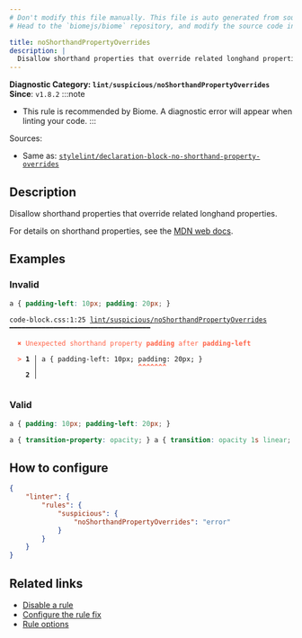 ```yaml
---
# Don't modify this file manually. This file is auto generated from source, and you will lose your changes next time the website is built.
# Head to the `biomejs/biome` repository, and modify the source code in there.

title: noShorthandPropertyOverrides
description: |
  Disallow shorthand properties that override related longhand properties.
---
```


**Diagnostic Category: `lint/suspicious/noShorthandPropertyOverrides`**
<Tabs>
<TabItem label="CSS" icon="seti:css">
**Since**: `v1.8.2`
:::note
- This rule is recommended by Biome. A diagnostic error will appear when linting your code.
:::

Sources: 
- Same as: <a href="https://github.com/stylelint/stylelint/blob/main/lib/rules/declaration-block-no-shorthand-property-overrides/README.md" target="_blank"><code>stylelint/declaration-block-no-shorthand-property-overrides</code></a>

## Description
Disallow shorthand properties that override related longhand properties.

For details on shorthand properties, see the [MDN web docs](https://developer.mozilla.org/en-US/docs/Web/CSS/Shorthand_properties).

## Examples

### Invalid

```css
a { padding-left: 10px; padding: 20px; }
```

<pre class="language-text"><code class="language-text">code-block.css:1:25 <a href="https://biomejs.dev/linter/rules/no-shorthand-property-overrides">lint/suspicious/noShorthandPropertyOverrides</a> ━━━━━━━━━━━━━━━━━━━━━━━━━━━━━━━━━━━<br /><br />  <strong><span style="color: Tomato;">✖</span></strong> <span style="color: Tomato;">Unexpected shorthand property </span><span style="color: Tomato;"><strong>padding</strong></span><span style="color: Tomato;"> after </span><span style="color: Tomato;"><strong>padding-left</strong></span><br />  <br />  <strong><span style="color: Tomato;">&gt;</span></strong> <strong>1 │ </strong>a &#123; padding-left: 10px; padding: 20px; &#125;<br />   <strong>   │ </strong>                        <strong><span style="color: Tomato;">^</span></strong><strong><span style="color: Tomato;">^</span></strong><strong><span style="color: Tomato;">^</span></strong><strong><span style="color: Tomato;">^</span></strong><strong><span style="color: Tomato;">^</span></strong><strong><span style="color: Tomato;">^</span></strong><strong><span style="color: Tomato;">^</span></strong><br />    <strong>2 │ </strong><br />  <br /></code></pre>

### Valid

```css
a { padding: 10px; padding-left: 20px; }
```

```css
a { transition-property: opacity; } a { transition: opacity 1s linear; }
```

## How to configure
```json title="biome.json"
{
	"linter": {
		"rules": {
			"suspicious": {
				"noShorthandPropertyOverrides": "error"
			}
		}
	}
}

```
## Related links

- [Disable a rule](/linter/#disable-a-lint-rule)
- [Configure the rule fix](/linter#configure-the-rule-fix)
- [Rule options](/linter/#rule-options)

</TabItem>
</Tabs>

